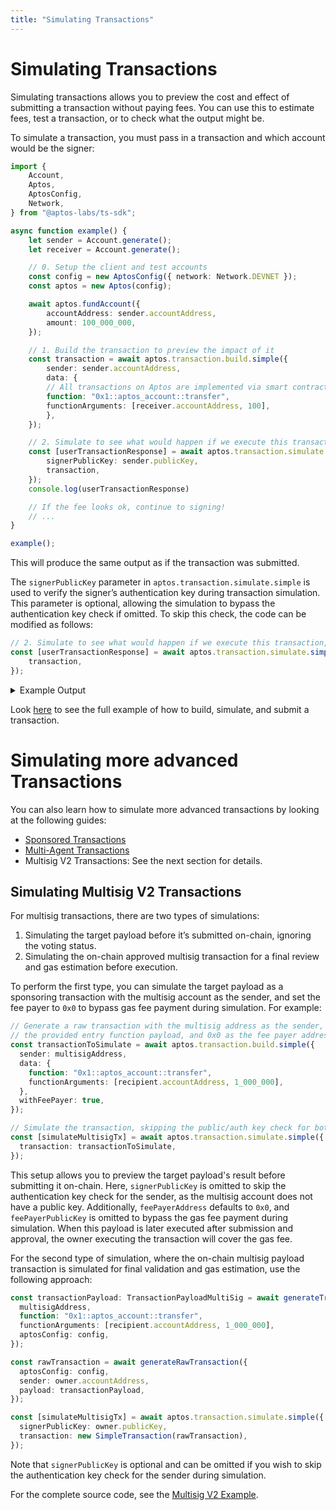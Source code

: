 ```yaml
---
title: "Simulating Transactions"
---
```


# Simulating Transactions

Simulating transactions allows you to preview the cost and effect of submitting a transaction without paying fees. 
You can use this to estimate fees, test a transaction, or to check what the output might be. 

To simulate a transaction, you must pass in a transaction and which account would be the signer:

```ts filename="simulate-a-transaction.ts"
import {
    Account,
    Aptos,
    AptosConfig,
    Network,
} from "@aptos-labs/ts-sdk";

async function example() {
    let sender = Account.generate();
    let receiver = Account.generate();

    // 0. Setup the client and test accounts
    const config = new AptosConfig({ network: Network.DEVNET });
    const aptos = new Aptos(config);

    await aptos.fundAccount({
        accountAddress: sender.accountAddress,
        amount: 100_000_000,
    });

    // 1. Build the transaction to preview the impact of it
    const transaction = await aptos.transaction.build.simple({
        sender: sender.accountAddress,
        data: {
        // All transactions on Aptos are implemented via smart contracts.
        function: "0x1::aptos_account::transfer",
        functionArguments: [receiver.accountAddress, 100],
        },
    });

    // 2. Simulate to see what would happen if we execute this transaction
    const [userTransactionResponse] = await aptos.transaction.simulate.simple({
        signerPublicKey: sender.publicKey,
        transaction,
    });
    console.log(userTransactionResponse)

    // If the fee looks ok, continue to signing!
    // ...
}

example();
```

This will produce the same output as if the transaction was submitted.

The `signerPublicKey` parameter in `aptos.transaction.simulate.simple` is used to verify the signer’s authentication key during transaction simulation. This parameter is optional, allowing the simulation to bypass the authentication key check if omitted. To skip this check, the code can be modified as follows:
```ts
// 2. Simulate to see what would happen if we execute this transaction, skipping the authentication key check
const [userTransactionResponse] = await aptos.transaction.simulate.simple({
    transaction,
});
```

<details>
<summary>Example Output</summary>
```bash filename="Terminal"
{
  version: '9534925',
  hash: '0xea50b6fbea39ad1ba015d11cda0e7478334669c34830bc3df067a260d680893c',
  state_change_hash: '0x0000000000000000000000000000000000000000000000000000000000000000',
  event_root_hash: '0x0000000000000000000000000000000000000000000000000000000000000000',
  state_checkpoint_hash: null,
  gas_used: '9',
  success: true,
  vm_status: 'Executed successfully',
  accumulator_root_hash: '0x0000000000000000000000000000000000000000000000000000000000000000',
  changes: [
    {
      address: '0x811d5a94ccb597fa2a4f7872a3c678867cff94130d9378c39304c1354ef54abe',
      state_key_hash: '0x09adecee8779b64d05847488e2dbec6679c0c9e2fe618caf0793472ba3a7e4ab',
      data: [Object],
      type: 'write_resource'
    },
    {
      address: '0x811d5a94ccb597fa2a4f7872a3c678867cff94130d9378c39304c1354ef54abe',
      state_key_hash: '0x0c70ede5412277b81d9f8d99369930ed5d56ad65862e3e878ad22dd5500833d0',
      data: [Object],
      type: 'write_resource'
    },
    {
      address: '0xf40c314051890d16ba0a2ba427e003a83e730956fdeccf6c8eebc893a229ddc1',
      state_key_hash: '0x503f9cffb248036da24e18875f3dce72bb33d1d3ef5cfdbdb2fb3411cd718f4f',
      data: [Object],
      type: 'write_resource'
    },
    {
      state_key_hash: '0x6e4b28d40f98a106a65163530924c0dcb40c1349d3aa915d108b4d6cfc1ddb19',
      handle: '0x1b854694ae746cdbd8d44186ca4929b2b337df21d1c74633be19b2710552fdca',
      key: '0x0619dc29a0aac8fa146714058e8dd6d2d0f3bdf5f6331907bf91f3acd81e6935',
      value: '0x708f579f62cb01000100000000000000',
      data: null,
      type: 'write_table_item'
    }
  ],
  sender: '0x811d5a94ccb597fa2a4f7872a3c678867cff94130d9378c39304c1354ef54abe',
  sequence_number: '0',
  max_gas_amount: '200000',
  gas_unit_price: '100',
  expiration_timestamp_secs: '1718983701',
  payload: {
    function: '0x1::aptos_account::transfer',
    type_arguments: [],
    arguments: [
      '0xf40c314051890d16ba0a2ba427e003a83e730956fdeccf6c8eebc893a229ddc1',
      '100'
    ],
    type: 'entry_function_payload'
  },
  signature: {
    public_key: '0x966b6b9aa8feb58ee1b911235dea1f185b9169de56303d18bb59937066881e44',
    signature: '0x00000000000000000000000000000000000000000000000000000000000000000000000000000000000000000000000000000000000000000000000000000000',
    type: 'ed25519_signature'
  },
  events: [
    {
      guid: [Object],
      sequence_number: '0',
      type: '0x1::coin::CoinWithdraw',
      data: [Object]
    },
    {
      guid: [Object],
      sequence_number: '0',
      type: '0x1::coin::WithdrawEvent',
      data: [Object]
    },
    {
      guid: [Object],
      sequence_number: '0',
      type: '0x1::coin::CoinDeposit',
      data: [Object]
    },
    {
      guid: [Object],
      sequence_number: '1',
      type: '0x1::coin::DepositEvent',
      data: [Object]
    },
    {
      guid: [Object],
      sequence_number: '0',
      type: '0x1::transaction_fee::FeeStatement',
      data: [Object]
    }
  ],
  timestamp: '1718983681460047'
}
```
</details>


Look [here](../building-transactions.mdx) to see the full example of how to build, simulate, and submit a transaction.

# Simulating more advanced Transactions

You can also learn how to simulate more advanced transactions by looking at the following guides:
 - [Sponsored Transactions](sponsoring-transactions.mdx)
 - [Multi-Agent Transactions](multi-agent-transactions.mdx)
 - Multisig V2 Transactions: See the next section for details.

## Simulating Multisig V2 Transactions
For multisig transactions, there are two types of simulations:
1. Simulating the target payload before it’s submitted on-chain, ignoring the voting status.
2. Simulating the on-chain approved multisig transaction for a final review and gas estimation before execution.

To perform the first type, you can simulate the target payload as a sponsoring transaction with the multisig account as the sender, and set the fee payer to `0x0` to bypass gas fee payment during simulation. For example:
```ts
// Generate a raw transaction with the multisig address as the sender,
// the provided entry function payload, and 0x0 as the fee payer address.
const transactionToSimulate = await aptos.transaction.build.simple({
  sender: multisigAddress,
  data: {
    function: "0x1::aptos_account::transfer",
    functionArguments: [recipient.accountAddress, 1_000_000],
  },
  withFeePayer: true,
});

// Simulate the transaction, skipping the public/auth key check for both the sender and the fee payer.
const [simulateMultisigTx] = await aptos.transaction.simulate.simple({
  transaction: transactionToSimulate,
});
```
This setup allows you to preview the target payload's result before submitting it on-chain. Here, `signerPublicKey` is omitted to skip the authentication key check for the sender, as the multisig account does not have a public key. Additionally, `feePayerAddress` defaults to `0x0`, and `feePayerPublicKey` is omitted to bypass the gas fee payment during simulation. When this payload is later executed after submission and approval, the owner executing the transaction will cover the gas fee.

For the second type of simulation, where the on-chain multisig payload transaction is simulated for final validation and gas estimation, use the following approach:
```ts
const transactionPayload: TransactionPayloadMultiSig = await generateTransactionPayload({
  multisigAddress,
  function: "0x1::aptos_account::transfer",
  functionArguments: [recipient.accountAddress, 1_000_000],
  aptosConfig: config,
});

const rawTransaction = await generateRawTransaction({
  aptosConfig: config,
  sender: owner.accountAddress,
  payload: transactionPayload,
});

const [simulateMultisigTx] = await aptos.transaction.simulate.simple({
  signerPublicKey: owner.publicKey,
  transaction: new SimpleTransaction(rawTransaction),
});
```
Note that `signerPublicKey` is optional and can be omitted if you wish to skip the authentication key check for the sender during simulation.

For the complete source code, see the [Multisig V2 Example](https://github.com/aptos-labs/aptos-ts-sdk/blob/main/examples/typescript-esm/multisig_v2.ts).

